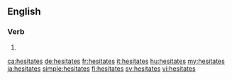 {{also|hésitâtes}}
==English==

===Verb===
{{head|en|verb form}}

# {{en-third-person singular of|hesitate}}

[[ca:hesitates]]
[[de:hesitates]]
[[fr:hesitates]]
[[it:hesitates]]
[[hu:hesitates]]
[[my:hesitates]]
[[ja:hesitates]]
[[simple:hesitates]]
[[fi:hesitates]]
[[sv:hesitates]]
[[vi:hesitates]]